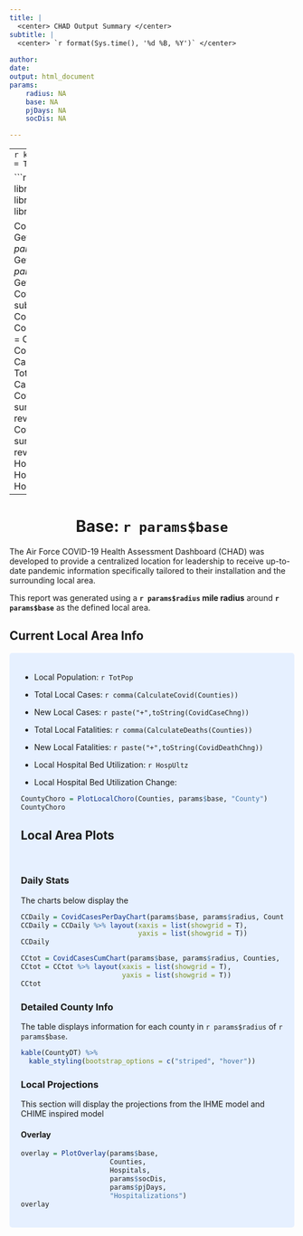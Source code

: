 ```yaml
---
title: |
  <center> CHAD Output Summary </center>
subtitle: |
  <center> `r format(Sys.time(), '%d %B, %Y')` </center>
  
author: 
date:
output: html_document
params:
    radius: NA
    base: NA
    pjDays: NA
    socDis: NA

---
```



---
```r
knitr::opts_chunk$set(echo = TRUE)
```

```r
# Some global stuff
library(ggplot2)
library(plotly)
library(knitr)
library(kableExtra)

Counties = GetCounties(params$base, params$radius)
Hospitals = GetHospitals(params$base, params$radius)
CountyDT = GetLocalDataTable(Counties)
CovidCounties = subset(CovidConfirmedCases, CountyFIPS %in% Counties$FIPS)
CountyCovid = CalculateCovid(Counties)
CountyDeaths = CalculateDeaths(Counties)
TotPop = CalculateCounties(Counties)
CovidCaseChng = sum(rev(CovidCounties)[,1] - rev(CovidCounties)[,2])
CovidDeathChng <- sum(rev(CovidCounties)[,1] - rev(CovidCounties)[,2])
HospUltz = HospitalIncreases(Counties, Hospitals)
```
---





<center>
#  Base: `r params$base` 
</center>

The Air Force COVID-19 Health Assessment Dashboard (CHAD) was developed to provide a centralized location for leadership to receive up-to-date pandemic information specifically tailored to their installation and the surrounding local area. 

This report was generated using a **`r params$radius` mile radius** around **`r params$base`** as the defined local area.




## Current Local Area Info

<style>
div.blue { background-color:#e6f0ff; border-radius: 5px; padding: 20px;}
</style>
<div class = "blue">

<div class = "row">

<div class = "col-md-4">

- Local Population: `r TotPop`

- Total Local Cases: `r comma(CalculateCovid(Counties))`

- New Local Cases: `r paste("+",toString(CovidCaseChng))`

- Total Local Fatalities: `r comma(CalculateDeaths(Counties))`

- New Local Fatalities: `r paste("+",toString(CovidDeathChng))`

- Local Hospital Bed Utilization: `r HospUltz`

- Local Hospital Bed Utilization Change: 

</div>

<div class = "col-md-8">

```r
CountyChoro = PlotLocalChoro(Counties, params$base, "County")
CountyChoro
```

</div>
</div>

## Local Area Plots

<br>

### Daily Stats

The charts below display the 

<div class = "row">

<div class = "col-md-6">
```r
CCDaily = CovidCasesPerDayChart(params$base, params$radius, Counties, Hospitals)
CCDaily = CCDaily %>% layout(xaxis = list(showgrid = T),
                             yaxis = list(showgrid = T))
CCDaily
```
</div>

<div class = "col-md-6">
```r
CCtot = CovidCasesCumChart(params$base, params$radius, Counties, Hospitals)
CCtot = CCtot %>% layout(xaxis = list(showgrid = T),
                         yaxis = list(showgrid = T))
CCtot
```
</div>

</div>



### Detailed County Info

The table displays information for each county in `r params$radius` of `r params$base`.


```r
kable(CountyDT) %>%
  kable_styling(bootstrap_options = c("striped", "hover"))
```



### Local Projections

This section will display the projections from the IHME model and CHIME inspired model

#### Overlay

```r
overlay = PlotOverlay(params$base, 
                      Counties, 
                      Hospitals, 
                      params$socDis, 
                      params$pjDays,
                      "Hospitalizations")
overlay
```





